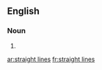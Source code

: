 ==English==

===Noun===
{{head|en|noun plural form}}

# {{plural of|straight line|lang=en}}

[[ar:straight lines]]
[[fr:straight lines]]